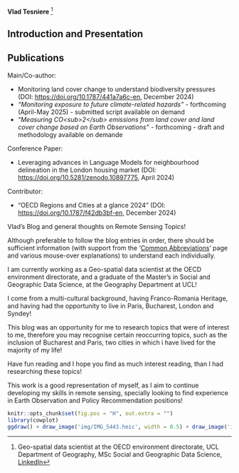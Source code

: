 **Vlad Tesniere** [^index-1]

[^index-1]: Geo-spatial data scientist at the OECD environment directorate, UCL Department of Geography, MSc Social and Geographic Data Science, [LinkedIn](https://www.linkedin.com/in/vladimir-tesniere/)

## Introduction and Presentation {.unnumbered}

::: {.callout-note icon="false"}
# Publications

Main/Co-author:

-   Monitoring land cover change to understand biodiversity pressures (DOI: <https://doi.org/10.1787/441a7a6c-en>, December 2024)
-   *"Monitoring exposure to future climate-related hazards"* - forthcoming (April-May 2025) - submitted script available on demand
-   "*Measuring CO\<sub\>2\</sub\> emissions from land cover and land cover change based on Earth Observations"* - forthcoming - draft and methodology available on demande

Conference Paper:

-   Leveraging advances in Language Models for neighbourhood delineation in the London housing market (DOI: <https://doi.org/10.5281/zenodo.10897775>, April 2024)

Contributor:

-   "OECD Regions and Cities at a glance 2024" (DOI: <https://doi.org/10.1787/f42db3bf-en>, December 2024)
:::

<!--## Introduction and Presentation {.unnumbered} -->

Vlad's Blog and general thoughts on Remote Sensing Topics!

<!--The topics in this blog cover all material from CASA0023 led by Andrew Maclachlan. There are no numbers in the entries of the diary as the aim of this blog is to provide an overview of the different techniques used in remote sensing.-->

Although preferable to follow the blog entries in order, there should be sufficient information (with support from the '[Common Abbreviations](https://vtesniere.github.io/CASA0023_book/abbreviations.html)' page and various mouse-over explanations) to understand each individually.

I am currently working as a Geo-spatial data scientist at the OECD environment directorate, and a graduate of the Master's in Social and Geographic Data Science, at the Geography Department at UCL!

I come from a multi-cultural background, having Franco-Romania Heritage, and having had the opportunity to live in Paris, Bucharest, London and Syndey!

This blog was an opportunity for me to research topics that were of interest to me, therefore you may recognise certain reoccurring topics, such as the inclusion of Bucharest and Paris, two cities in which i have lived for the majority of my life!

Have fun reading and I hope you find as much interest reading, than I had researching these topics!

This work is a good representation of myself, as I aim to continue developing my skills in remote sensing, specially looking to find experience in Earth Observation and Policy Recommendation positions!

<!-- Other than working, I love a good hike with my sister and am a Bubble Tea fanatic (accurately represented by the Cat on the Right) although very costly to my student bank account -->

```r
knitr::opts_chunk$set(fig.pos = "H", out.extra = "")
library(cowplot)
ggdraw() + draw_image('img/IMG_5443.heic', width = 0.5) + draw_image('img/IMG_5187.heic', width = 0.5, x = 0.5)
```
